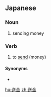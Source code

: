 ==Japanese==
{{ja-kanjitab|そう|きん|yomi=o}}

===Noun===
{{ja-noun|そうきん}}

# sending money

===Verb===
{{ja-verb-suru|そうきん}}

# to [[send]] (money)

====Synonyms====
* {{ja-r|送る|おくる}}

[[hu:送金]]
[[zh:送金]]